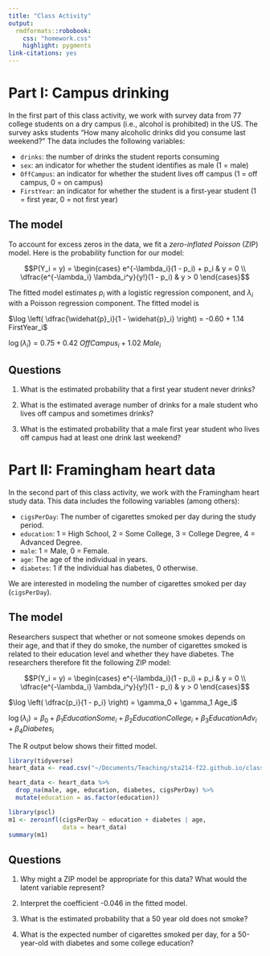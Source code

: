 ```yaml
---
title: "Class Activity"
output: 
  rmdformats::robobook:
    css: "homework.css"
    highlight: pygments
link-citations: yes
---
```


# Part I: Campus drinking

In the first part of this class activity, we work with survey data from 77 college students on a dry campus (i.e., alcohol is prohibited) in the US. The survey asks students "How many alcoholic drinks did you consume last weekend?" The data includes the following variables:

* `drinks`: the number of drinks the student reports consuming
* `sex`: an indicator for whether the student identifies as male (1 = male)
* `OffCampus`: an indicator for whether the student lives off campus (1 = off campus, 0 = on campus)
* `FirstYear`: an indicator for whether the student is a first-year student (1 = first year, 0 = not first year)

## The model

To account for excess zeros in the data, we fit a *zero-inflated Poisson* (ZIP) model. Here is the probability function for our model:

$$P(Y_i = y) = \begin{cases} e^{-\lambda_i}(1 - p_i) + p_i & y = 0 \\ \dfrac{e^{-\lambda_i} \lambda_i^y}{y!}(1 - p_i) & y > 0 \end{cases}$$

The fitted model estimates $p_i$ with a logistic regression component, and $\lambda_i$ with a Poisson regression component. The fitted model is

$\log \left( \dfrac{\widehat{p}_i}{1 - \widehat{p}_i} \right) = -0.60 + 1.14 FirstYear_i$

$\log(\widehat{\lambda}_i) = 0.75 + 0.42 \ OffCampus_i + 1.02 \ Male_i$

## Questions

1. What is the estimated probability that a first year student never drinks?

2. What is the estimated average number of drinks for a male student who lives off campus and sometimes drinks?

3. What is the estimated probability that a male first year student who lives off campus had at least one drink last weekend?

# Part II: Framingham heart data

In the second part of this class activity, we work with the Framingham heart study data. This data includes the following variables (among others):

* `cigsPerDay`: The number of cigarettes smoked per day during the study period.
* `education`: 1 = High School, 2 = Some College, 3 = College Degree, 4 = Advanced Degree.
* `male`: 1 = Male, 0 = Female.
* `age`: The age of the individual in years.
* `diabetes`: 1 if the individual has diabetes, 0 otherwise.

We are interested in modeling the number of cigarettes smoked per day (`cigsPerDay`).

## The model

Researchers suspect that whether or not someone smokes depends on their age, and that if they do smoke, the number of cigarettes smoked is related to their education level and whether they have diabetes. The researchers therefore fit the following ZIP model:

$$P(Y_i = y) = \begin{cases} e^{-\lambda_i}(1 - p_i) + p_i & y = 0 \\ \dfrac{e^{-\lambda_i} \lambda_i^y}{y!}(1 - p_i) & y > 0 \end{cases}$$

$\log \left( \dfrac{p_i}{1 - p_i} \right) = \gamma_0 + \gamma_1 Age_i$

$\log(\lambda_i) = \beta_0 + \beta_1 EducationSome_i + \beta_2 EducationCollege_i + \beta_3 EducationAdv_i + \beta_4 Diabetes_i$

The R output below shows their fitted model.

```r
library(tidyverse)
heart_data <- read.csv("~/Documents/Teaching/sta214-f22.github.io/class_activities/framingham.csv")

heart_data <- heart_data %>%
  drop_na(male, age, education, diabetes, cigsPerDay) %>%
  mutate(education = as.factor(education))
```

```r
library(pscl)
m1 <- zeroinfl(cigsPerDay ~ education + diabetes | age, 
               data = heart_data)
summary(m1)
```

## Questions

1. Why might a ZIP model be appropriate for this data? What would the latent variable represent?

2. Interpret the coefficient -0.046 in the fitted model.

3. What is the estimated probability that a 50 year old does not smoke?

4. What is the expected number of cigarettes smoked per day, for a 50-year-old with diabetes and some college education?


